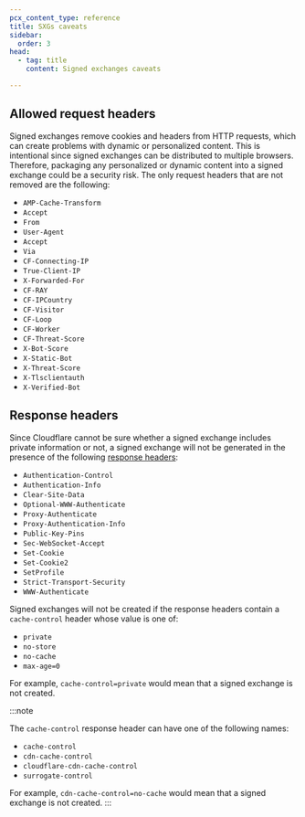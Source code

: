 ```yaml
---
pcx_content_type: reference
title: SXGs caveats
sidebar:
  order: 3
head:
  - tag: title
    content: Signed exchanges caveats

---
```


## Allowed request headers

Signed exchanges remove cookies and headers from HTTP requests, which can create problems with dynamic or personalized content. This is intentional since signed exchanges can be distributed to multiple browsers. Therefore, packaging any personalized or dynamic content into a signed exchange could be a security risk. The only request headers that are not removed are the following:

* `AMP-Cache-Transform`
* `Accept`
* `From`
* `User-Agent`
* `Accept`
* `Via`
* `CF-Connecting-IP`
* `True-Client-IP`
* `X-Forwarded-For`
* `CF-RAY`
* `CF-IPCountry`
* `CF-Visitor`
* `CF-Loop`
* `CF-Worker`
* `CF-Threat-Score`
* `X-Bot-Score`
* `X-Static-Bot`
* `X-Threat-Score`
* `X-Tlsclientauth`
* `X-Verified-Bot`

## Response headers

Since Cloudflare cannot be sure whether a signed exchange includes private information or not, a signed exchange will not be generated in the presence of the following [response headers](https://wicg.github.io/webpackage/draft-yasskin-httpbis-origin-signed-exchanges-impl.html#name-stateful-header-fields):

* `Authentication-Control`
* `Authentication-Info`
* `Clear-Site-Data`
* `Optional-WWW-Authenticate`
* `Proxy-Authenticate`
* `Proxy-Authentication-Info`
* `Public-Key-Pins`
* `Sec-WebSocket-Accept`
* `Set-Cookie`
* `Set-Cookie2`
* `SetProfile`
* `Strict-Transport-Security`
* `WWW-Authenticate`

Signed exchanges will not be created if the response headers contain a `cache-control` header whose value is one of:

* `private`
* `no-store`
* `no-cache`
* `max-age=0 `

For example, `cache-control=private` would mean that a signed exchange is not created.

:::note

The `cache-control` response header can have one of the following names:

* `cache-control`
* `cdn-cache-control`
* `cloudflare-cdn-cache-control`
* `surrogate-control`

For example, `cdn-cache-control=no-cache` would mean that a signed exchange is not created. 
:::
